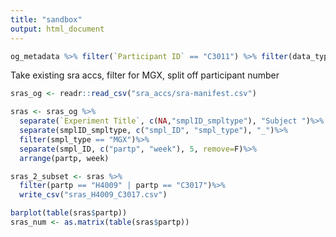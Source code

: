 ```yaml
---
title: "sandbox"
output: html_document
---
```




```r
og_metadata %>% filter(`Participant ID` == "C3011") %>% filter(data_type == "metagenomics") %>% arrange(week_num)


```



Take existing sra accs, filter for MGX, split off participant number
```r
sras_og <- readr::read_csv("sra_accs/sra-manifest.csv")
```


```r
sras <- sras_og %>%
  separate(`Experiment Title`, c(NA,"smplID_smpltype"), "Subject ")%>%
  separate(smplID_smpltype, c("smpl_ID", "smpl_type"), "_")%>%
  filter(smpl_type == "MGX")%>%
  separate(smpl_ID, c("partp", "week"), 5, remove=F)%>%
  arrange(partp, week)
```

```r
sras_2_subset <- sras %>%
  filter(partp == "H4009" | partp == "C3017")%>%
  write_csv("sras_H4009_C3017.csv")
```
```r
barplot(table(sras$partp))
sras_num <- as.matrix(table(sras$partp))
```